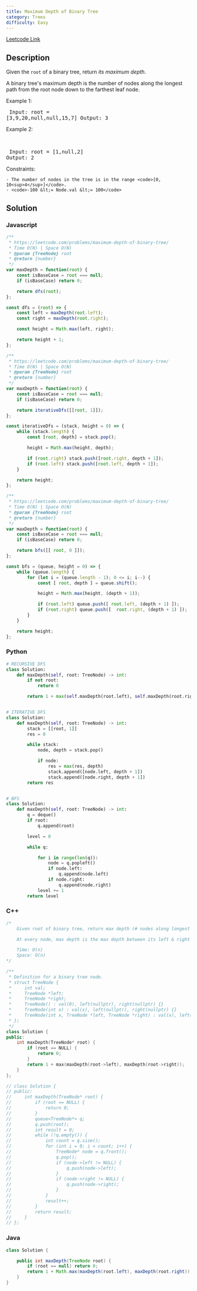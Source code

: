 ```yaml
---
title: Maximum Depth of Binary Tree
category: Trees
difficulty: Easy
---
```


<Callout>

[Leetcode Link](https://leetcode.com/problems/maximum-depth-of-binary-tree)

</Callout>

## Description
Given the <code>root</code> of a binary tree, return *its maximum depth*.

A binary tree&#39;s maximum depth is the number of nodes along the longest path from the root node down to the farthest leaf node.

 
Example 1:
<Image alt="" src="https://assets.leetcode.com/uploads/2020/11/26/tmp-tree.jpg" width={400} height={277} />
<br /><pre className="overflow-x-auto">
Input: root = [3,9,20,null,null,15,7]
Output: 3
</pre>

Example 2:

<br /><pre className="overflow-x-auto">
Input: root = [1,null,2]
Output: 2
</pre>

 
Constraints:


	- The number of nodes in the tree is in the range <code>[0, 10<sup>4</sup>]</code>.
	- <code>-100 &lt;= Node.val &lt;= 100</code>



## Solution

### Javascript
```javascript
/**
 * https://leetcode.com/problems/maximum-depth-of-binary-tree/
 * Time O(N) | Space O(N)
 * @param {TreeNode} root
 * @return {number}
 */
var maxDepth = function(root) {
    const isBaseCase = root === null;
    if (isBaseCase) return 0;

    return dfs(root);
};

const dfs = (root) => {
    const left = maxDepth(root.left);
    const right = maxDepth(root.right);

    const height = Math.max(left, right);

    return height + 1;
};

/**
 * https://leetcode.com/problems/maximum-depth-of-binary-tree/
 * Time O(N) | Space O(N)
 * @param {TreeNode} root
 * @return {number}
 */
var maxDepth = function(root) {
    const isBaseCase = root === null;
    if (isBaseCase) return 0;

    return iterativeDfs([[root, 1]]);
};

const iterativeDfs = (stack, height = 0) => {
    while (stack.length) {
        const [root, depth] = stack.pop();

        height = Math.max(height, depth);

        if (root.right) stack.push([root.right, depth + 1]);
        if (root.left) stack.push([root.left, depth + 1]);
    }

    return height;
};

/**
 * https://leetcode.com/problems/maximum-depth-of-binary-tree/
 * Time O(N) | Space O(N)
 * @param {TreeNode} root
 * @return {number}
 */
var maxDepth = function(root) {
    const isBaseCase = root === null;
    if (isBaseCase) return 0;

    return bfs([[ root, 0 ]]);
};

const bfs = (queue, height = 0) => {
    while (queue.length) {
        for (let i = (queue.length - 1); 0 <= i; i--) {
            const [ root, depth ] = queue.shift();

            height = Math.max(height, (depth + 1));

            if (root.left) queue.push([ root.left, (depth + 1) ]);
            if (root.right) queue.push([  root.right, (depth + 1) ]);
        }
    }

    return height;
};

```
### Python
```python
# RECURSIVE DFS
class Solution:
    def maxDepth(self, root: TreeNode) -> int:
        if not root:
            return 0

        return 1 + max(self.maxDepth(root.left), self.maxDepth(root.right))


# ITERATIVE DFS
class Solution:
    def maxDepth(self, root: TreeNode) -> int:
        stack = [[root, 1]]
        res = 0

        while stack:
            node, depth = stack.pop()

            if node:
                res = max(res, depth)
                stack.append([node.left, depth + 1])
                stack.append([node.right, depth + 1])
        return res


# BFS
class Solution:
    def maxDepth(self, root: TreeNode) -> int:
        q = deque()
        if root:
            q.append(root)

        level = 0

        while q:

            for i in range(len(q)):
                node = q.popleft()
                if node.left:
                    q.append(node.left)
                if node.right:
                    q.append(node.right)
            level += 1
        return level

```
### C++
```cpp
/*
    Given root of binary tree, return max depth (# nodes along longest path from root to leaf)

    At every node, max depth is the max depth between its left & right children + 1

    Time: O(n)
    Space: O(n)
*/

/**
 * Definition for a binary tree node.
 * struct TreeNode {
 *     int val;
 *     TreeNode *left;
 *     TreeNode *right;
 *     TreeNode() : val(0), left(nullptr), right(nullptr) {}
 *     TreeNode(int x) : val(x), left(nullptr), right(nullptr) {}
 *     TreeNode(int x, TreeNode *left, TreeNode *right) : val(x), left(left), right(right) {}
 * };
 */
class Solution {
public:
    int maxDepth(TreeNode* root) {
        if (root == NULL) {
            return 0;
        }
        return 1 + max(maxDepth(root->left), maxDepth(root->right));
    }
};

// class Solution {
// public:
//     int maxDepth(TreeNode* root) {
//         if (root == NULL) {
//             return 0;
//         }
//         queue<TreeNode*> q;
//         q.push(root);
//         int result = 0;
//         while (!q.empty()) {
//             int count = q.size();
//             for (int i = 0; i < count; i++) {
//                 TreeNode* node = q.front();
//                 q.pop();
//                 if (node->left != NULL) {
//                     q.push(node->left);
//                 }
//                 if (node->right != NULL) {
//                     q.push(node->right);
//                 }
//             }
//             result++;
//         }
//         return result;
//     }
// };

```
### Java
```java
class Solution {

    public int maxDepth(TreeNode root) {
        if (root == null) return 0;
        return 1 + Math.max(maxDepth(root.left), maxDepth(root.right));
    }
}

```


